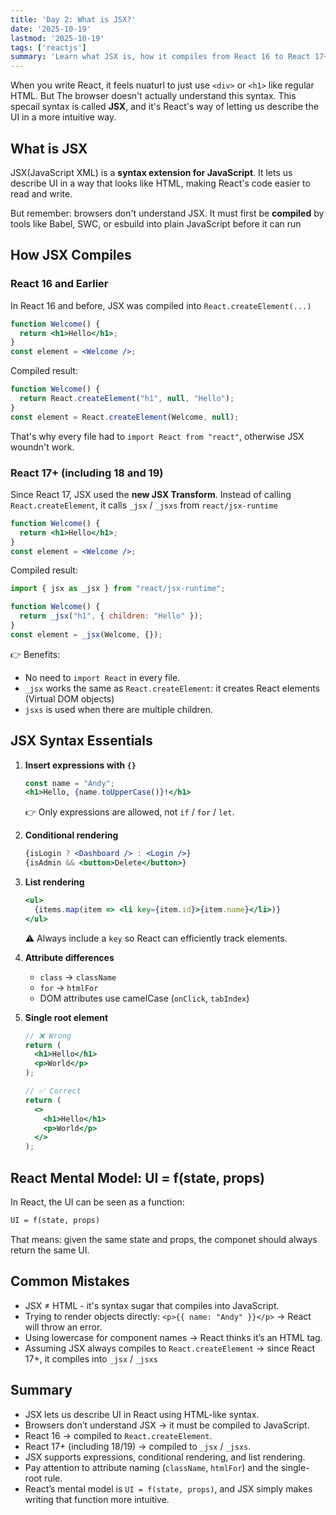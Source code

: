 ```yaml
---
title: 'Day 2: What is JSX?'
date: '2025-10-19'
lastmod: '2025-10-19'
tags: ['reactjs']
summary: 'Learn what JSX is, how it compiles from React 16 to React 17+, and master essential JSX syntax rules for writing React components.'
---
```



When you write React, it feels nuaturl to just use `<div>`  or `<h1>` like regular HTML.
But The browser doesn't actually understand this syntax.
This specail syntax is called **JSX**, and it's React's way of letting us describe the UI in a more intuitive way.

## What is JSX

JSX(JavaScript XML) is a **syntax extension for JavaScript**.
It lets us describe UI in a way that looks like HTML, making React's code easier to read and write.

But remember: browsers don't understand JSX. It must first be **compiled** by tools like Babel, SWC, or esbuild into plain JavaScript before it can run

## How JSX Compiles

### React 16 and Earlier

In React 16 and before, JSX was compiled into `React.createElement(...)`

```jsx
function Welcome() {
  return <h1>Hello</h1>;
}
const element = <Welcome />;
```

Compiled result:

```js
function Welcome() {
  return React.createElement("h1", null, "Hello");
}
const element = React.createElement(Welcome, null);
```

That's why every file had to `import React from "react"`, otherwise JSX woundn't work.

### React 17+ (including 18 and 19)

Since React 17, JSX used the **new JSX Transform**. Instead of calling `React.createElement`, it calls `_jsx` / `_jsxs` from `react/jsx-runtime`

```jsx
function Welcome() {
  return <h1>Hello</h1>;
}
const element = <Welcome />;
```

Compiled result:

```js
import { jsx as _jsx } from "react/jsx-runtime";

function Welcome() {
  return _jsx("h1", { children: "Hello" });
}
const element = _jsx(Welcome, {});
```

👉 Benefits:

* No need to `import React` in every file.
* `_jsx` works the same as `React.createElement`: it creates React elements (Virtual DOM objects)
* `jsxs` is used when there are multiple children.

## JSX Syntax Essentials

1. **Insert expressions with `{}`**

   ```jsx
   const name = "Andy";
   <h1>Hello, {name.toUpperCase()}!</h1>
   ```

   👉 Only expressions are allowed, not `if` / `for` / `let`.

2. **Conditional rendering**

   ```jsx
   {isLogin ? <Dashboard /> : <Login />}
   {isAdmin && <button>Delete</button>}
   ```

3. **List rendering**

   ```jsx
   <ul>
     {items.map(item => <li key={item.id}>{item.name}</li>)}
   </ul>
   ```

   ⚠️ Always include a `key` so React can efficiently track elements.

4. **Attribute differences**

   * `class` → `className`
   * `for` → `htmlFor`
   * DOM attributes use camelCase (`onClick`, `tabIndex`)

5. **Single root element**

   ```jsx
   // ❌ Wrong
   return (
     <h1>Hello</h1>
     <p>World</p>
   );

   // ✅ Correct
   return (
     <>
       <h1>Hello</h1>
       <p>World</p>
     </>
   );
   ```

## React Mental Model: UI = f(state, props)

In React, the UI can be seen as a function:

```txt
UI = f(state, props)
```

That means: given the same state and props, the componet should always return the same UI.

## Common Mistakes

* JSX ≠ HTML - it's syntax sugar that compiles into JavaScript.
* Trying to render objects directly: `<p>{{ name: "Andy" }}</p>` → React will throw an error.
* Using lowercase for component names → React thinks it’s an HTML tag.
* Assuming JSX always compiles to `React.createElement` → since React 17+, it compiles into `_jsx` / `_jsxs`

## Summary

* JSX lets us describe UI in React using HTML-like syntax.
* Browsers don’t understand JSX → it must be compiled to JavaScript.
* React 16 → compiled to `React.createElement`.
* React 17+ (including 18/19) → compiled to `_jsx` / `_jsxs`.
* JSX supports expressions, conditional rendering, and list rendering.
* Pay attention to attribute naming (`className`, `htmlFor`) and the single-root rule.
* React’s mental model is `UI = f(state, props)`, and JSX simply makes writing that function more intuitive.